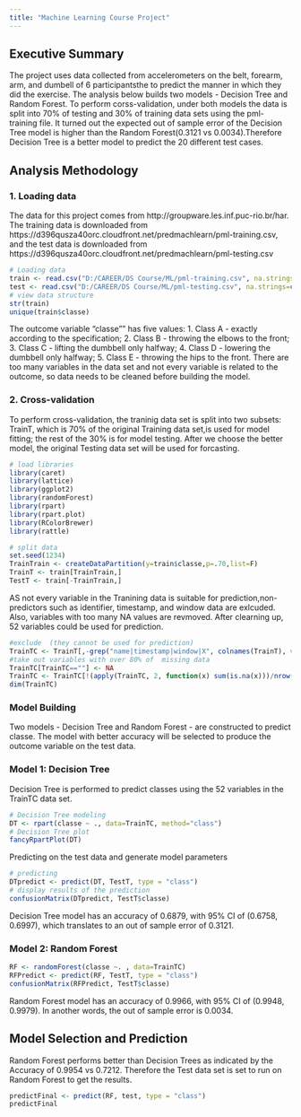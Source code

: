 ---
title: "Machine Learning Course Project"
---
## Executive Summary
The project uses data collected from accelerometers on the belt, forearm, arm, and dumbell of 6 participantsthe to predict the manner in which they did the exercise. The analysis below builds two models - Decision Tree and Random Forest. To perform corss-validation, under both models the data is split into 70% of testing and 30% of training data sets using the pml-training file. It turned out the expected out of sample error of the Decision Tree model is higher than the Random Forest(0.3121 vs 0.0034).Therefore Decision Tree is a better model to predict the 20 different test cases. 

## Analysis Methodology
### 1. Loading data
The data for this project comes from http://groupware.les.inf.puc-rio.br/har. The training data is downloaded from https://d396qusza40orc.cloudfront.net/predmachlearn/pml-training.csv, and the test data is downloaded from https://d396qusza40orc.cloudfront.net/predmachlearn/pml-testing.csv

```{r echo=TRUE, results="hide"}
# Loading data
train <- read.csv("D:/CAREER/DS Course/ML/pml-training.csv", na.strings=c("NA","#DIV/0!", ""))
test <- read.csv("D:/CAREER/DS Course/ML/pml-testing.csv", na.strings=c("NA","#DIV/0!", ""))
# view data structure
str(train)
unique(train$classe)
```

The outcome variable "classe"" has five values: 1. Class A - exactly according to the specification; 2. Class B - throwing the elbows to the front; 3. Class C - lifting the dumbbell only halfway; 4. Class D - lowering the dumbbell only halfway; 5. Class E - throwing the hips to the front. There are too many variables in the data set and not every variable is related to the outcome, so data needs to be cleaned before building the model. 

### 2. Cross-validation
To perform cross-validation, the traninig data set is split into two subsets: TrainT, which is 70% of the original Training data set,is used for model fitting; the rest of the 30% is for model testing. After we choose the better model, the original Testing data set will be used for forcasting.
```{r echo=TRUE, results="hide", message=FALSE, warning=FALSE}
# load libraries
library(caret)
library(lattice)
library(ggplot2)
library(randomForest)
library(rpart)
library(rpart.plot)
library(RColorBrewer)
library(rattle)

# split data 
set.seed(1234)
TrainTrain <- createDataPartition(y=train$classe,p=.70,list=F)
TrainT <- train[TrainTrain,]
TestT <- train[-TrainTrain,]
```
AS not every variable in the Tranining data is suitable for prediction,non-predictors such as identifier, timestamp, and window data are exlcuded. Also, variables with too many NA values are revmoved. After clearning up, 52 variables could be used for prediction. 
```{r echo=TRUE, results="hide"}
#exclude  (they cannot be used for prediction)
TrainTC <- TrainT[,-grep("name|timestamp|window|X", colnames(TrainT), value=F)]
#take out variables with over 80% of  missing data 
TrainTC[TrainTC==""] <- NA
TrainTC <- TrainTC[!(apply(TrainTC, 2, function(x) sum(is.na(x)))/nrow(TrainTC)>0.80)]
dim(TrainTC)
```
### Model Building
Two models - Decision Tree and Random Forest - are constructed to predict classe. The model with better accuracy will be selected to produce the outcome variable on the test data.

### Model 1: Decision Tree

Decision Tree is performed to predict classes using the 52 variables in the TrainTC data set.
```{r echo=TRUE, message=FALSE, warning=FALSE}
# Decision Tree modeling
DT <- rpart(classe ~ ., data=TrainTC, method="class")
# Decision Tree plot
fancyRpartPlot(DT)
```

Predicting on the test data and generate model parameters
```{r echo=TRUE}
# predicting
DTpredict <- predict(DT, TestT, type = "class")
# display results of the prediction
confusionMatrix(DTpredict, TestT$classe)
```

Decision Tree model has an accuracy of 0.6879, with 95% CI of (0.6758, 0.6997), which translates to an out of sample error of 0.3121.

### Model 2: Random Forest

```{r echo=TRUE}
RF <- randomForest(classe ~. , data=TrainTC)
RFPredict <- predict(RF, TestT, type = "class")
confusionMatrix(RFPredict, TestT$classe)

```
Random Forest model has an accuracy of 0.9966, with 95% CI of (0.9948, 0.9979). In another words, the out of sample error is 0.0034.

## Model Selection and Prediction
Random Forest performs better than Decision Trees as indicated by the Accuracy of 0.9954 vs 0.7212. Therefore the Test data set is set to run on Random Forest to get the results. 

```{r echo=TRUE}
predictFinal <- predict(RF, test, type = "class")
predictFinal

```
